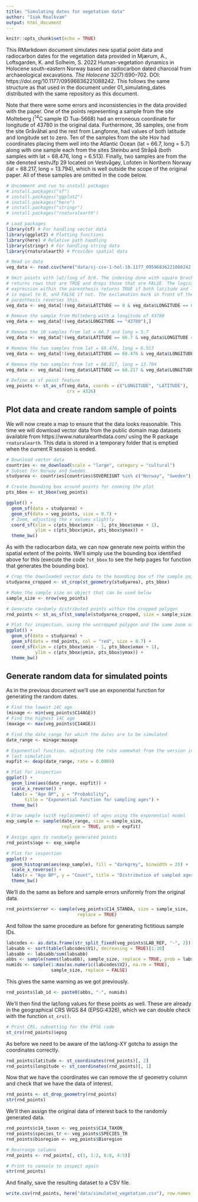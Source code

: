 ```yaml
---
title: "Simulating dates for vegetation data"
author: "Isak Roalkvam"
output: html_document
---
```


```r
knitr::opts_chunk$set(echo = TRUE)
```

This RMarkdown document simulates new spatial point data and radiocarbon dates for the vegetation data provided in Mjærum, A., Loftsgarden, K. and Solheim, S. 2022 Human-vegetation dynamics in Holocene south-eastern Norway based on radiocarbon dated charcoal from archaeological excavations. _The Holocene_ 32(7):690--702. DOI: https://doi.org/10.1177/09596836221088242. This follows the same structure as that used in the document under 01_simulating_dates distributed with the same repository as this document.

Note that there were some errors and inconsistencies in the data provided with the paper. One of the points representing a sample from the site Molteberg (^14^C sample ID Tua-5668) had an erroneous coordinate for longitude of 43780 in the original data. Furthermore, 36 samples, one from the site Gråvåhøi and the rest from Langfonne, had values of both latitude and longitude set to zero. Ten of the samples from the site Hov had coordinates placing them well into the Atlantic Ocean (lat = 66.7, long = 5.7) along with one sample each from the sites Steinbu and Stråpå (both samples with lat = 68.476, long = 6.513). Finally, two samples are from the site denoted vestvJfp 29 located on Vestvågøy, Lofoten in Northern Norway (lat = 68.217, long = 13.794), which is well outside the scope of the original paper. All of these samples are omitted in the code below.

```r
# Uncomment and run to install packages
# install.packages("sf")
# install.packages("ggplot2")
# install.packages("here")
# install.packages("stringr")
# install.packages("rnaturalearth")

# Load packages
library(sf) # For handling vector data
library(ggplot2) # Plotting functions
library(here) # Relative path handling
library(stringr) # For handling string data
library(rnaturalearth) # Provides spatial data
```

```r
# Read in data
veg_data <- read.csv(here("data/sj-csv-1-hol-10.1177_09596836221088242.csv"))

# Omit points with lat/long of 0/0. The indexing done with square brackets 
# returns rows that are TRUE and drops those that are FALSE. The logical 
# expression within the parenthesis returns TRUE if both latitude and longitude 
# is equal to 0, and FALSE if not. The exclamation mark in front of the 
# parenthesis reverses this. 
veg_data <- veg_data[!(veg_data$LATITUDE == 0 & veg_data$LONGITUDE == 0),]

# Remove the sample from Molteberg with a longitude of 43780
veg_data <- veg_data[!(veg_data$LONGITUDE == "43780"),]

# Remove the 10 samples from lat = 66.7 and long = 5.7
veg_data <- veg_data[!(veg_data$LATITUDE == 66.7 & veg_data$LONGITUDE == 5.7),]

# Remove the two samples from lat = 68.476, long = 6.513
veg_data <- veg_data[!(veg_data$LATITUDE == 68.476 & veg_data$LONGITUDE == 6.513),]

# Remove the two samples from lat = 68.217, long = 13.794
veg_data <- veg_data[!(veg_data$LATITUDE == 68.217 & veg_data$LONGITUDE == 13.794),]

# Define as sf point feature
veg_points <- st_as_sf(veg_data, coords = c("LONGITUDE", "LATITUDE"),
                       crs = 4326)


```

## Plot data and create random sample of points

We will now create a map to ensure that the data looks reasonable. This time we will download vector data from the public domain map datasets available from https://www.naturalearthdata.com/ using the R package `rnaturalearth`. This data is stored in a temporary folder that is emptied when the current R session is ended.

```r
# Download vector data 
countries <- ne_download(scale = "large", category = "cultural")
# Subset for Norway and Sweden
studyarea <- countries[countries$SOVEREIGNT %in% c("Norway", "Sweden"),]

# Create bounding box around points for zooming the plot
pts_bbox <- st_bbox(veg_points)

ggplot() +
  geom_sf(data = studyarea) +
  geom_sf(data = veg_points, size = 0.7) +
  # Zoom, adjusting the x values slightly 
  coord_sf(xlim = c(pts_bbox$xmin - 1, pts_bbox$xmax + 1),
           ylim = c(pts_bbox$ymin, pts_bbox$ymax)) +
  theme_bw()
```

As with the radiocarbon data, we can now generate new points within the spatial extent of the points. We'll simply use the bounding box identified above for this (execute the code `?st_bbox` to see the help pages for function that generates the bounding box).

```r
# Crop the downloaded vector data to the bounding box of the sample points
studyarea_cropped <- st_crop(st_geometry(studyarea), pts_bbox)

# Make the sample size an object that can be used below
sample_size <- nrow(veg_points)

# Generate randomly distributed points within the cropped polygon
rnd_points <- st_as_sf(st_sample(studyarea_cropped, size = sample_size))

# Plot for inspection, using the uncropped polygon and the same zoom as before
ggplot() +
  geom_sf(data = studyarea) +
  geom_sf(data = rnd_points, col = "red", size = 0.7) +
  coord_sf(xlim = c(pts_bbox$xmin - 1, pts_bbox$xmax + 1),
           ylim = c(pts_bbox$ymin, pts_bbox$ymax)) +
  theme_bw()
```

## Generate random data for simulated points

As in the previous document we'll use an exponential function for generating the random dates.

```r
# Find the lowest 14C age
(minage <- min(veg_points$C14AGE))
# Find the highest 14C age
(maxage <- max(veg_points$C14AGE))

# Find the date range for which the dates are to be simulated
date_range <- minage:maxage

# Exponential function, adjusting the rate somewhat from the version in the
# last simulation
expfit <- dexp(date_range, rate = 0.0009)

# Plot for inspection
ggplot() +
  geom_line(aes(date_range, expfit)) +
  scale_x_reverse() +
  labs(x = "Age BP", y = "Probability",
       title = "Exponential function for sampling ages") +
  theme_bw()

```

```r
# Draw sample (with replacement) of ages using the exponential model 
exp_sample <- sample(date_range, size = sample_size,
                     replace = TRUE, prob = expfit)

# Assign ages to randomly generated points
rnd_points$age <- exp_sample

# Plot for inspection
ggplot() +
  geom_histogram(aes(exp_sample), fill = "darkgrey", binwidth = 25) +
  scale_x_reverse() +
  labs(x = "Age BP", y = "Count", title = "Distribution of sampled ages") +
  theme_bw()
```

We'll do the same as before and sample errors uniformly from the original data.

```r
rnd_points$error <- sample(veg_points$C14_STANDA, size = sample_size,
                           replace = TRUE)
```

And follow the same procedure as before for generating fictitious sample IDs.

```r
labcodes <- as.data.frame(str_split_fixed(veg_points$LAB_REF, "-", 2))
labsabb <- sort(table(labcodes$V1), decreasing = TRUE)[1:10]
labsabb <- labsabb/sum(labsabb)
abbs <- sample(names(labsabb), sample_size, replace = TRUE, prob = labsabb)
numids <- sample(1:max(as.numeric(labcodes$V2), na.rm = TRUE),
                 sample_size, replace = FALSE)
```
This gives the same warning as we got previously.

```r
rnd_points$lab_id <- paste0(abbs, "-", numids)
```

We'll then find the lat/long values for these points as well. These are already in the geographical CRS WGS 84 (EPSG:4326), which we can double check with the function `st_crs()`. 
```r
# Print CRS, subsetting for the EPSG code
st_crs(rnd_points)$epsg
```

As before we need to be aware of the lat/long-XY gotcha to assign the coordinates correctly.
```r
rnd_points$latitude <- st_coordinates(rnd_points)[, 2]
rnd_points$longitude <- st_coordinates(rnd_points)[, 1]
```
 
Now that we have the coordinates we can remove the sf geometry column and check that we have the data of interest.

```r
rnd_points <- st_drop_geometry(rnd_points)
str(rnd_points)
```

We'll then assign the original data of interest back to the randomly generated data.
```r
rnd_points$c14_taxon <- veg_points$C14_TAXON_
rnd_points$species_tr <- veg_points$SPECIES_TR
rnd_points$bioregion <- veg_points$Bioregion

# Rearrange columns
rnd_points <- rnd_points[, c(3, 1:2, 6:8, 4:5)]

# Print to console to inspect again
str(rnd_points)
```

And finally, save the resulting dataset to a CSV file.

```r
write.csv(rnd_points, here("data/simulated_vegetation.csv"), row.names = FALSE)
```
